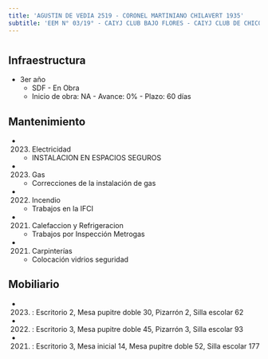 ```yaml
---
title: 'AGUSTIN DE VEDIA 2519 - CORONEL MARTINIANO CHILAVERT 1935'
subtitle: 'EEM N° 03/19° - CAIYJ CLUB BAJO FLORES - CAIYJ CLUB DE CHICOS BAJO FLORES - PI CUYEN - ESCUELA INF. N° 06/19°'
---
```


#
## Infraestructura

* 3er año 
    + SDF - En Obra 
    + Inicio de obra: NA - Avance: 0% - Plazo: 60 días 






## Mantenimiento

*  (2023) Electricidad 
    + INSTALACION EN ESPACIOS SEGUROS

*  (2023) Gas 
    + Correcciones de la instalación de gas

*  (2022) Incendio 
    + Trabajos en la  IFCI

*  (2021) Calefaccion y Refrigeracion 
    + Trabajos por Inspección Metrogas

*  (2021) Carpinterías 
    + Colocación vidrios seguridad





## Mobiliario

*  (2023) : Escritorio 2, Mesa pupitre doble 30, Pizarrón 2, Silla escolar 62 

*  (2022) : Escritorio 3, Mesa pupitre doble 45, Pizarrón 3, Silla escolar 93 

*  (2021) : Escritorio 3, Mesa inicial 14, Mesa pupitre doble 52, Silla escolar 177 



